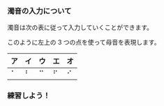 
### 濁音の入力について

濁音は次の表に従って入力していくことができます。

このように左上の 3 つの点を使って母音を表現します。

| ア  | イ  | ウ  | エ  | オ  |
| --- | --- | --- | --- | --- |
| ⠁   | ⠃   | ⠉   | ⠋   | ⠊   |

### 練習しよう！

<PracticeTouch
  question="Q1 「いえ」を入力してください。"
  answer="いえ"
  length={2}
/>
<br />
<PracticeTouch
  question="Q2 「あう」を入力してください。"
  answer="あう"
  length={2}
/>
<br />
<PracticeTouch
  question="Q2 「あおい」を入力してください。"
  answer="あおい"
  length={3}
/>
